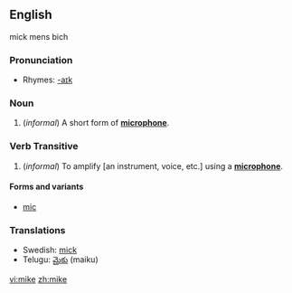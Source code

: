 {{see|Mike}}
==English==
mick mens bich
===Pronunciation===
*Rhymes: [[Rhymes:English:-aɪk|-aɪk]]

===Noun===
{{en-noun}}

#(''informal'') A short form of '''[[microphone]]'''.

===Verb Transitive===

#(''informal'') To amplify [an instrument, voice, etc.] using a '''[[microphone]]'''.
====Forms and variants====
*[[mic]]

===Translations===
*Swedish: [[mick]] {{c}}
*Telugu: [[మైకు]] (maiku)

[[vi:mike]]
[[zh:mike]]